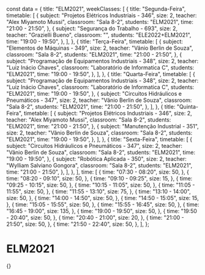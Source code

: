 const data = {
  title: "ELM2021",
  weekClasses: [
    {
      title: "Segunda-Feira",
      timetable: [
        {
          subject: "Projetos Elétricos Industriais - 346",
          size: 2,
          teacher: "Alex Miyamoto Mussi",
          classroom: "Sala 8-2",
          students: "ELM2021",
          time: "21:00 - 21:50",
        },
        {
          subject: "Segurança do Trabalho - 693",
          size: 2,
          teacher: "Grazielli Bueno",
          classroom: "",
          students: "ELE2022+ELM2021",
          time: "19:00 - 19:50",
        },
      ],
    },
    {
      title: "Terça-Feira",
      timetable: [
        {
          subject: "Elementos de Máquinas - 349",
          size: 2,
          teacher: "Vânio Berlin de Souza",
          classroom: "Sala 8-2",
          students: "ELM2021",
          time: "21:00 - 21:50",
        },
        {
          subject: "Programação de Equipamentos Industriais - 348",
          size: 2,
          teacher: "Luiz Inácio Chaves",
          classroom: "Laboratório de Informatica C",
          students: "ELM2021",
          time: "19:00 - 19:50",
        },
      ],
    },
    {
      title: "Quarta-Feira",
      timetable: [
        {
          subject: "Programação de Equipamentos Industriais - 348",
          size: 2,
          teacher: "Luiz Inácio Chaves",
          classroom: "Laboratório de Informatica C",
          students: "ELM2021",
          time: "19:00 - 19:50",
        },
        {
          subject: "Circuitos Hidráulicos e Pneumáticos - 347",
          size: 2,
          teacher: "Vânio Berlin de Souza",
          classroom: "Sala 8-2",
          students: "ELM2021",
          time: "21:00 - 21:50",
        },
      ],
    },
    {
      title: "Quinta-Feira",
      timetable: [
        {
          subject: "Projetos Elétricos Industriais - 346",
          size: 2,
          teacher: "Alex Miyamoto Mussi",
          classroom: "Sala 8-2",
          students: "ELM2021",
          time: "21:00 - 21:50",
        },
        {
          subject: "Manutenção Industrial - 351",
          size: 2,
          teacher: "Vânio Berlin de Souza",
          classroom: "Sala 8-2",
          students: "ELM2021",
          time: "19:00 - 19:50",
        },
      ],
    },
    {
      title: "Sexta-Feira",
      timetable: [
        {
          subject: "Circuitos Hidráulicos e Pneumáticos - 347",
          size: 2,
          teacher: "Vânio Berlin de Souza",
          classroom: "Sala 8-2",
          students: "ELM2021",
          time: "19:00 - 19:50",
        },
        {
          subject: "Robótica Aplicada - 350",
          size: 2,
          teacher: "Wylliam Salviano Gongora",
          classroom: "Sala 8-2",
          students: "ELM2021",
          time: "21:00 - 21:50",
        },
      ],
    },
  ],
  time: [
    {
      time: "07:30 - 08:20",
      size: 50,
    },
    {
      time: "08:20 - 09:10",
      size: 50,
    },
    {
      time: "09:10 - 09:25",
      size: 15,
    },
    {
      time: "09:25 - 10:15",
      size: 50,
    },
    {
      time: "10:15 - 11:05",
      size: 50,
    },
    {
      time: "11:05 - 11:55",
      size: 50,
    },
    {
      time: "11:55 - 13:10",
      size: 75,
    },
    {
      time: "13:10 - 14:00",
      size: 50,
    },
    {
      time: "14:00 - 14:50",
      size: 50,
    },
    {
      time: "14:50 - 15:05",
      size: 15,
    },
    {
      time: "15:05 - 15:55",
      size: 50,
    },
    {
      time: "15:55 - 16:45",
      size: 50,
    },
    {
      time: "16:45 - 19:00",
      size: 135,
    },
    {
      time: "19:00 - 19:50",
      size: 50,
    },
    {
      time: "19:50 - 20:40",
      size: 50,
    },
    {
      time: "20:40 - 21:00",
      size: 20,
    },
    {
      time: "21:00 - 21:50",
      size: 50,
    },
    {
      time: "21:50 - 22:40",
      size: 50,
    },
  ],
};

# ELM2021

<div>
  {<Grid title={data.title} weekClasses={data.weekClasses} time={data.time} />}
</div>
